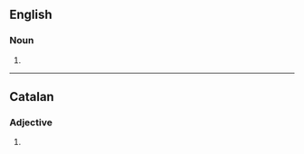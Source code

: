 ==English==

===Noun===
{{head|en|noun form}}

# {{plural of|antediluvian|lang=en}}

----

==Catalan==

===Adjective===
{{head|ca|adjective form}}

# {{masculine plural of|antediluvià|lang=ca}}